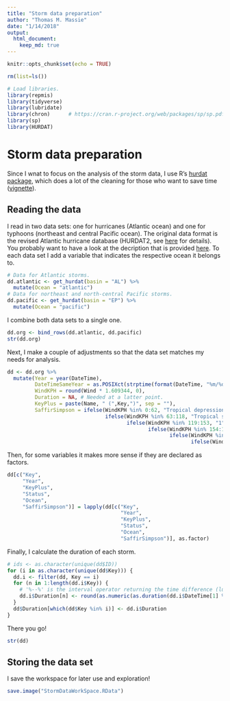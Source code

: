 ```yaml
---
title: "Storm data preparation"
author: "Thomas M. Massie"
date: "1/14/2018"
output: 
  html_document: 
    keep_md: true
---
```



```r
knitr::opts_chunk$set(echo = TRUE)
```


```r
rm(list=ls())
```


```r
# Load libraries.
library(repmis)
library(tidyverse)
library(lubridate)
library(chron)      # https://cran.r-project.org/web/packages/sp/sp.pdf
library(sp)
library(HURDAT)
```


# Storm data preparation

Since I wnat to focus on the analysis of the storm data, I use R's [hurdat package](https://cran.r-project.org/web/packages/HURDAT/index.html), which does a lot of the cleaning for those who want to save time ([vignette](https://cran.r-project.org/web/packages/HURDAT/HURDAT.pdf)). 


## Reading the data

I read in two data sets: one for hurricanes (Atlantic ocean) and one for typhoons (northeast and central Pacific ocean). The original data format is the revised Atlantic hurricane database (HURDAT2, see [here](http://www.aoml.noaa.gov/hrd/hurdat/Data_Storm.html) for details). You probably want to have a look at the decription that is provided [here](http://www.aoml.noaa.gov/hrd/hurdat/newhurdat-format.pdf). 
To each data set I add a variable that indicates the respective ocean it belongs to.
```r
# Data for Atlantic storms.
dd.atlantic <- get_hurdat(basin = "AL") %>%
  mutate(Ocean = "atlantic")
# Data for northeast and north-central Pacific storms.
dd.pacific <- get_hurdat(basin = "EP") %>%
  mutate(Ocean = "pacific")
```

I combine both data sets to a single one.
```r
dd.org <- bind_rows(dd.atlantic, dd.pacific)
str(dd.org)
```

Next, I make a couple of adjustments so that the data set matches my needs for analysis.
```r
dd <- dd.org %>%
  mutate(Year = year(DateTime),
         DateTimeSameYear = as.POSIXct(strptime(format(DateTime, "%m/%d %H:%M:%S"), "%m/%d %H:%M:%S")),
         WindKPH = round(Wind * 1.609344, 0),
         Duration = NA, # Needed at a latter point.
         KeyPlus = paste(Name, " (",Key,")", sep = ""),
         SaffirSimpson = ifelse(WindKPH %in% 0:62, "Tropical depression",
                                ifelse(WindKPH %in% 63:118, "Tropical storm",
                                       ifelse(WindKPH %in% 119:153, "1",
                                              ifelse(WindKPH %in% 154:177, "2",
                                                     ifelse(WindKPH %in% 178:208, "3",
                                                            ifelse(WindKPH %in% 209:251, "4", "5")))))))
```

Then, for some variables it makes more sense if they are declared as factors.
```r
dd[c("Key", 
     "Year",
     "KeyPlus",
     "Status",
     "Ocean",
     "SaffirSimpson")] = lapply(dd[c("Key", 
                                     "Year",
                                     "KeyPlus",
                                     "Status",
                                     "Ocean",
                                     "SaffirSimpson")], as.factor)
```

Finally, I calculate the duration of each storm.
```r
# ids <- as.character(unique(dd$ID))
for (i in as.character(unique(dd$Key))) {
  dd.i <- filter(dd, Key == i)
  for (n in 1:length(dd.i$Key)) {
    # '%--%' is the interval operator returning the time difference (lubridate).
    dd.i$Duration[n] <- round(as.numeric(as.duration(dd.i$DateTime[1] %--% dd.i$DateTime[n]))/60/60/24, 2)
  }
  dd$Duration[which(dd$Key %in% i)] <- dd.i$Duration
}
```

There you go! 
```r
str(dd)
```


## Storing the data set

I save the workspace for later use and exploration!
```r
save.image("StormDataWorkSpace.RData")
```




